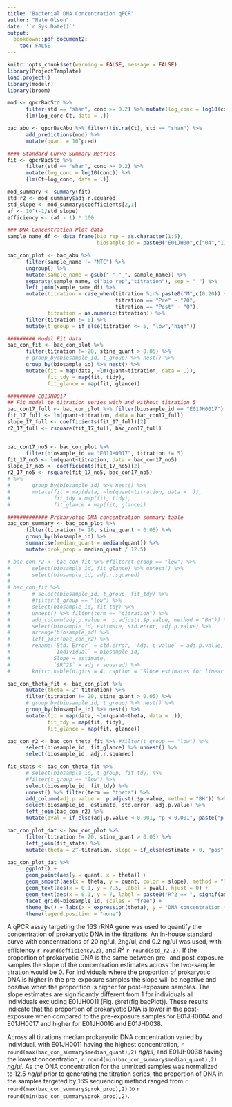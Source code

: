 ```yaml
---
title: "Bacterial DNA Concentration qPCR"
author: "Nate Olson"
date: '`r Sys.Date()`'
output:
  bookdown::pdf_document2: 
    toc: FALSE
--- 
```


```r
knitr::opts_chunk$set(warning = FALSE, message = FALSE) 
library(ProjectTemplate)
load.project()
library(modelr)
library(broom)
```

```r
mod <- qpcrBacStd %>% 
      filter(std == "shan", conc >= 0.2) %>% mutate(log_conc = log10(conc)) %>% 
      {lm(log_conc~Ct, data = .)}

bac_abu <- qpcrBacAbu %>% filter(!is.na(Ct), std == "shan") %>% 
      add_predictions(mod) %>% 
      mutate(quant = 10^pred)

#### Standard Curve Summary Metrics
fit <- qpcrBacStd %>% 
      filter(std == "shan", conc >= 0.2) %>%
      mutate(log_conc = log10(conc)) %>% 
      {lm(Ct~log_conc, data = .)} 

mod_summary <- summary(fit)
std_r2 <- mod_summary$adj.r.squared
std_slope <- mod_summary$coefficients[2,1]
af <- 10^(-1/std_slope)
efficiency <- (af - 1) * 100

### DNA Concentration Plot data
sample_name_df <- data_frame(bio_rep = as.character(1:5),
                             biosample_id = paste0("E01JH00",c("04","11","16","17","38")))

bac_con_plot <- bac_abu %>% 
      filter(sample_name != "NTC") %>% 
      ungroup() %>% 
      mutate(sample_name = gsub(" ","_", sample_name)) %>% 
      separate(sample_name, c("bio_rep","titration"), sep = "_") %>% 
      left_join(sample_name_df) %>% 
      mutate(titration = case_when(titration %in% paste0("M",c(0:20)) ~ str_replace(titration, "M",""),
                                   titration == "Pre" ~ "20", 
                                   titration == "Post" ~ "0"),
             titration = as.numeric(titration)) %>% 
      filter(titration != 0) %>%
      mutate(t_group = if_else(titration <= 5, "low","high")) 

######### Model Fit data
bac_con_fit <- bac_con_plot %>% 
      filter(titration != 20, stine_quant > 0.05) %>% 
      # group_by(biosample_id, t_group) %>% nest() %>%
      group_by(biosample_id) %>% nest() %>% 
      mutate(fit = map(data, ~lm(quant~titration, data = .)),
             fit_tdy = map(fit, tidy),
             fit_glance = map(fit, glance))

######### E01JH0017 
## Fit model to titration series with and without titration 5
bac_con17_full <- bac_con_plot %>% filter(biosample_id == "E01JH0017") 
fit_17_full <- lm(quant~titration, data = bac_con17_full)
slope_17_full <- coefficients(fit_17_full)[2]
r2_17_full <- rsquare(fit_17_full, bac_con17_full)


bac_con17_no5 <- bac_con_plot %>% 
      filter(biosample_id == "E01JH0017", titration != 5) 
fit_17_no5 <- lm(quant~titration, data = bac_con17_no5)
slope_17_no5 <- coefficients(fit_17_no5)[2]
r2_17_no5 <- rsquare(fit_17_no5, bac_con17_no5)
# %>% 
#       group_by(biosample_id) %>% nest() %>% 
#       mutate(fit = map(data, ~lm(quant~titration, data = .)),
#              fit_tdy = map(fit, tidy),
#              fit_glance = map(fit, glance))

############# Prokaryotic DNA concentration summary table
bac_con_summary <- bac_con_plot %>%
      filter(titration != 20, stine_quant > 0.05) %>% 
      group_by(biosample_id) %>% 
      summarise(median_quant = median(quant)) %>% 
      mutate(prok_prop = median_quant / 12.5)
```


```r
# bac_con_r2 <- bac_con_fit %>% #filter(t_group == "low") %>% 
#       select(biosample_id, fit_glance) %>% unnest() %>% 
#       select(biosample_id, adj.r.squared)
# 
# bac_con_fit %>% 
#       # select(biosample_id, t_group, fit_tdy) %>% 
#       #filter(t_group == "low") %>% 
#       select(biosample_id, fit_tdy) %>%
#       unnest() %>% filter(term == "titration") %>% 
#       add_column(adj.p.value =  p.adjust(.$p.value, method = "BH")) %>% 
#       select(biosample_id, estimate, std.error, adj.p.value) %>% 
#       arrange(biosample_id) %>% 
#       left_join(bac_con_r2) %>% 
#       rename(`Std. Error` = std.error, `Adj. p-value` = adj.p.value, 
#              `Individual` = biosample_id,
#              Slope = estimate,
#              `$R^2$` = adj.r.squared) %>% 
#       knitr::kable(digits = 4, caption = "Slope estimates for linear model of prokaryotic DNA concentration and titration factor. Separate linear models were fit for each titrations 1-4 for each  individual. Multiple test correction was performed using the Benjamini-Hochberg method. p-value indicates signficant difference from the expected slopes of 0.",  booktabs = TRUE, escape = FALSE)
```

```r
bac_con_theta_fit <- bac_con_plot %>%
      mutate(theta = 2^-titration) %>% 
      filter(titration != 20, stine_quant > 0.05) %>% 
      # group_by(biosample_id, t_group) %>% nest() %>%
      group_by(biosample_id) %>% nest() %>% 
      mutate(fit = map(data, ~lm(quant~theta, data = .)),
             fit_tdy = map(fit, tidy),
             fit_glance = map(fit, glance))

bac_con_r2 <- bac_con_theta_fit %>% #filter(t_group == "low") %>% 
      select(biosample_id, fit_glance) %>% unnest() %>% 
      select(biosample_id, adj.r.squared)

fit_stats <- bac_con_theta_fit %>% 
      # select(biosample_id, t_group, fit_tdy) %>% 
      #filter(t_group == "low") %>% 
      select(biosample_id, fit_tdy) %>%
      unnest() %>% filter(term == "theta") %>% 
      add_column(adj.p.value =  p.adjust(.$p.value, method = "BH")) %>% 
      select(biosample_id, estimate, std.error, adj.p.value) %>% 
      left_join(bac_con_r2) %>% 
      mutate(pval = if_else(adj.p.value < 0.001, "p < 0.001", paste("p =", round(adj.p.value,3))))

bac_con_plot_dat <- bac_con_plot %>% 
      filter(titration != 20, stine_quant > 0.05) %>%
      left_join(fit_stats) %>% 
      mutate(theta = 2^-titration, slope = if_else(estimate > 0, "pos","neg"))

bac_con_plot_dat %>% 
      ggplot() +
      geom_point(aes(y = quant, x = theta)) +
      geom_smooth(aes(x = theta, y = quant, color = slope), method = "lm") + 
      geom_text(aes(x = 0.1, y = 7.5, label = pval), hjust = 0) +
      geom_text(aes(x = 0.1, y = 7, label = paste0("R^2 == ", signif(adj.r.squared,2))), hjust = 0, parse=TRUE) +
      facet_grid(~biosample_id, scales = "free") +
      theme_bw() + labs(x = expression(theta), y = "DNA concentration (ng/ul)") +
      theme(legend.position = "none")
```



<!--
HCB: This sentence is incomplete. Reads like a figure caption. Please revise
Prokaryotic DNA concentration changes across titrations indicating the proportion of bacterial DNA from the unmixed pre- and post-exposure samples in a titration is not consistent with the mixture design (Fig. \@ref(fig:bacPlot)).
-->

A qPCR assay targeting the 16S rRNA gene was used to quantify the concentration of prokaryotic DNA in the titrations. 
An in-house standard curve with concentrations of 20 ng/ul, 2ng/ul, and 0.2 ng/ul was used, with efficiency `r round(efficiency,2)`, and $R^2$ `r round(std_r2,3)`. 
If the proportion of prokaryotic DNA is the same between pre- and post-exposure samples the slope of the concentration estimates across the two-sample titration would be 0. 
For individuals where the proportion of prokaryotic DNA is higher in the pre-exposure samples the slope will be negative and positive when the proporition is higher for post-exposure samples. 
The slope estimates are significantly different from 1 for individuals all individuals excluding E01JH0011 (Fig. \@ref(fig:bacPlot)). 
These results indicate that the proportion of prokaryotic DNA is lower in the post-exposure when compared to the pre-exposure samples for E01JH0004 and E01JH0017 and higher for E01JH0016 and E01JH0038.  

Across all titrations median prokaryotic DNA concentration varied by individual, with E01JH0011 having the highest concentration, `r round(max(bac_con_summary$median_quant),2)` $ng/\mu l$, and E01JH0038 having the lowest concentration, `r round(min(bac_con_summary$median_quant),2)` $ng/\mu l$. 
As the DNA concentration for the unmixed samples was normalized to 12.5 $ng/\mu l$ prior to generating the titration series, the proportion of DNA in the samples targeted by 16S sequencing method ranged from `r round(max(bac_con_summary$prok_prop),2)` to `r round(min(bac_con_summary$prok_prop),2)`.




